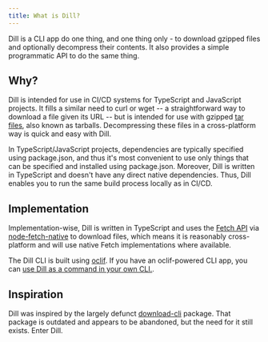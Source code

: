 ```yaml
---
title: What is Dill?
---
```


Dill is a CLI app do one thing, and one thing only - to download gzipped files and optionally decompress their contents.
It also provides a simple programmatic API to do the same thing.

## Why?

Dill is intended for use in CI/CD systems for TypeScript and JavaScript projects. It fills a similar need to curl or
wget -- a straightforward way to download a file given its URL -- but is intended for use with gzipped [tar
files](https://en.wikipedia.org/wiki/Tar_(computing)), also known as tarballs. Decompressing these files in a
cross-platform way is quick and easy with Dill.

In TypeScript/JavaScript projects, dependencies are typically specified using package.json, and thus it's most
convenient to use only things that can be specified and installed using package.json. Moreover, Dill is written in
TypeScript and doesn't have any direct native dependencies. Thus, Dill enables you to run the same build process locally
as in CI/CD.

## Implementation

Implementation-wise, Dill is written in TypeScript and uses the [Fetch API](https://developer.mozilla.org/en-US/docs/Web/API/Fetch_API) via
[node-fetch-native](https://github.com/unjs/node-fetch-native) to download files, which means it is reasonably
cross-platform and will use native Fetch implementations where available.

The Dill CLI is built using [oclif](). If you have an oclif-powered CLI app, you can [use Dill as a command in your own CLI.](/guides/subcommand/).

## Inspiration

Dill was inspired by the largely defunct [download-cli](https://github.com/kevva/download-cli) package. That package is
outdated and appears to be abandoned, but the need for it still exists. Enter Dill.
